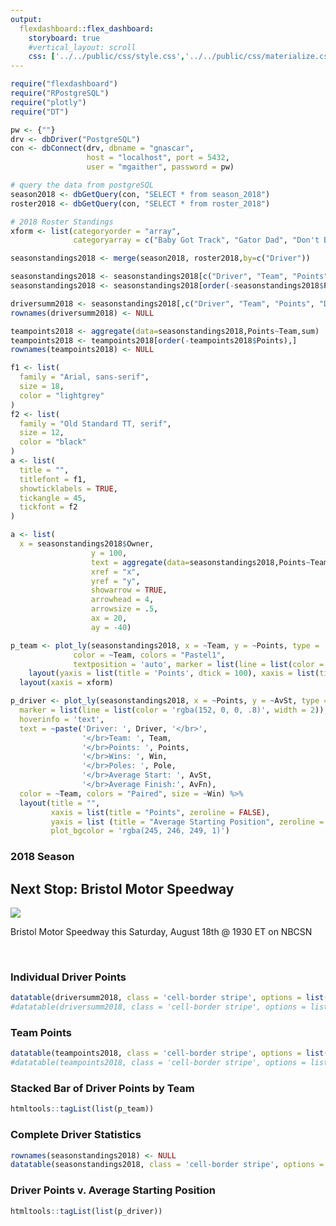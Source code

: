 ```yaml
---
output: 
  flexdashboard::flex_dashboard:
    storyboard: true
    #vertical_layout: scroll
    css: ['../../public/css/style.css','../../public/css/materialize.css','../../public/css/materialize.min.css']
---
```


<style>

body {
  padding-top:0px
}

.navbar{
  visibility: hidden
}

</style>

```r
require("flexdashboard")
require("RPostgreSQL")
require("plotly")
require("DT")

pw <- {""}
drv <- dbDriver("PostgreSQL")
con <- dbConnect(drv, dbname = "gnascar",
                 host = "localhost", port = 5432,
                 user = "mgaither", password = pw)

# query the data from postgreSQL 
season2018 <- dbGetQuery(con, "SELECT * from season_2018")
roster2018 <- dbGetQuery(con, "SELECT * from roster_2018")

# 2018 Roster Standings
xform <- list(categoryorder = "array",
              categoryarray = c("Baby Got Track", "Gator Dad", "Don't Beat My Johnson", "Up Front", "Killer B's", "Chasing Cletus", "Hollywood High Life", "J-Town Throw Down", "Ricky Bobby", "Redneck Ghoster", "Field" ))

seasonstandings2018 <- merge(season2018, roster2018,by=c("Driver"))

seasonstandings2018 <- seasonstandings2018[c("Driver", "Team", "Points","Diff","Ppts","Races","Win","T5","T10","Pole","Laps","Led","AvSt","AvFn","RAF","Miles","LLF")]
seasonstandings2018 <- seasonstandings2018[order(-seasonstandings2018$Points),]

driversumm2018 <- seasonstandings2018[,c("Driver", "Team", "Points", "Diff", "Ppts", "Win")]
rownames(driversumm2018) <- NULL

teampoints2018 <- aggregate(data=seasonstandings2018,Points~Team,sum) 
teampoints2018 <- teampoints2018[order(-teampoints2018$Points),] 
rownames(teampoints2018) <- NULL

f1 <- list(
  family = "Arial, sans-serif",
  size = 18,
  color = "lightgrey"
)
f2 <- list(
  family = "Old Standard TT, serif",
  size = 12,
  color = "black"
)
a <- list(
  title = "",
  titlefont = f1,
  showticklabels = TRUE,
  tickangle = 45,
  tickfont = f2
)

a <- list(
  x = seasonstandings2018$Owner,
                  y = 100,
                  text = aggregate(data=seasonstandings2018,Points~Team,sum) ,
                  xref = "x",
                  yref = "y",
                  showarrow = TRUE,
                  arrowhead = 4,
                  arrowsize = .5,
                  ax = 20,
                  ay = -40)

p_team <- plot_ly(seasonstandings2018, x = ~Team, y = ~Points, type = 'bar', text=~Driver, 
              color = ~Team, colors = "Pastel1", 
              textposition = 'auto', marker = list(line = list(color = 'gray36', width = 1))) %>% 
    layout(yaxis = list(title = 'Points', dtick = 100), xaxis = list(title = ' '), barmode = 'stack') %>%
  layout(xaxis = xform)

p_driver <- plot_ly(seasonstandings2018, x = ~Points, y = ~AvSt, type = 'scatter', mode = 'markers',
  marker = list(line = list(color = 'rgba(152, 0, 0, .8)', width = 2)),
  hoverinfo = 'text',
  text = ~paste('Driver: ', Driver, '</br>',
                '</br>Team: ', Team,
                '</br>Points: ', Points,
                '</br>Wins: ', Win,
                '</br>Poles: ', Pole,
                '</br>Average Start: ', AvSt, 
                '</br>Average Finish:', AvFn),
  color = ~Team, colors = "Paired", size = ~Win) %>%
  layout(title = "",
         xaxis = list(title = "Points", zeroline = FALSE),
         yaxis = list (title = "Average Starting Position", zeroline = FALSE),
         plot_bgcolor = 'rgba(245, 246, 249, 1)')

```
### 2018 Season

<div class="section no-pad-bot" id="index-banner">
<div class="container">
<h1 class="header center">Next Stop: Bristol Motor Speedway</h1>
<div class="row center">
<div class="card">
<div class="card-image">
<img src="../../public/images/bristol-motor-speedway.jpg">
</div>
<div class="card-content"
<h5 class="header col s12 light">Bristol Motor Speedway this Saturday, August 18th @ 1930 ET on NBCSN</h5>
</div>  
</div>
</div>
<br>
</div>
</div>

### Individual Driver Points

```r
datatable(driversumm2018, class = 'cell-border stripe', options = list(pageLength = -1, dom = 't'))
#datatable(driversumm2018, class = 'cell-border stripe', options = list(autoWidth = TRUE, pageLength = -1, dom = 't', columnDefs = list(list(width = '50px', targets = "_all"))))
```

### Team Points

```r
datatable(teampoints2018, class = 'cell-border stripe', options = list(pageLength = -1, dom = 't'))
#datatable(teampoints2018, class = 'cell-border stripe', options = list(autoWidth = TRUE, pageLength = -1, dom = 't', columnDefs = list(list(width = '50px', targets = "_all"))))
```

### Stacked Bar of Driver Points by Team

```r
htmltools::tagList(list(p_team))
```

### Complete Driver Statistics

```r
rownames(seasonstandings2018) <- NULL
datatable(seasonstandings2018, class = 'cell-border stripe', options = list(pageLength = -1, dom = 't'))
```

### Driver Points v. Average Starting Position

```r
htmltools::tagList(list(p_driver))
```

